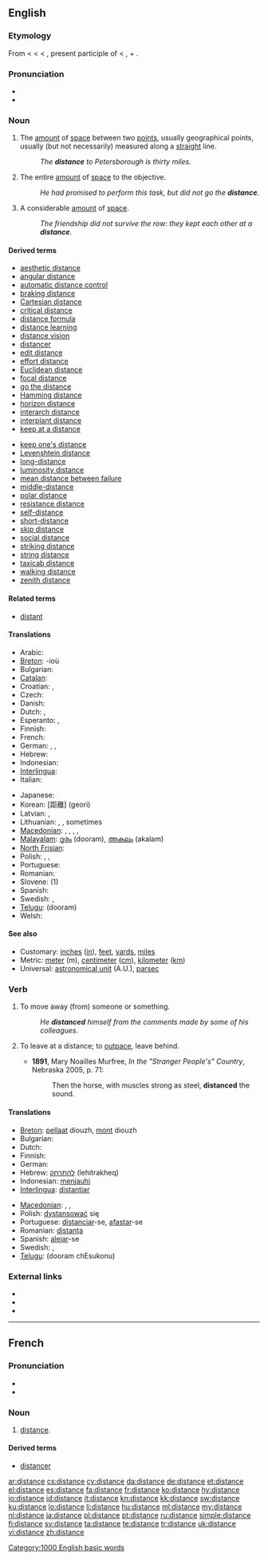 {{wikipedia|distance}}
==English==

{{rank|try|loved|deal|625|distance|thinking|beginning|unless}}

===Etymology===
From {{etyl|enm}} < {{etyl|fro}} < {{etyl|la}} {{term|lang=la|distantia||distance, remoteneness, difference}} < {{term|lang=la|distans}}, present participle of {{term|lang=la|distare||to stand apart, be separate, distant, or different}} < {{term|di-}}, {{term|dis-||apart}} + {{term|lang=la|stare||to stand}}.

===Pronunciation===
* {{IPA|/ˈdɪstəns/}}
* {{audio|en-us-distance.ogg|Audio (US)}}

===Noun===
{{en-noun|s|-}}

# {{countable}} The [[amount]] of [[space]] between two [[point]]s, usually geographical points, usually (but not necessarily) measured along a [[straight]] line.
#: ''The '''distance''' to Petersborough is thirty miles.''
# {{context|uncountable|figurative}} The entire [[amount]] of [[space]] to the objective.
#: ''He had promised to perform this task, but did not go the '''distance'''.''
# {{context|uncountable|figurative}} A considerable [[amount]] of [[space]].
#: ''The friendship did not survive the row: they kept each other at a '''distance'''.''

====Derived terms====
{{der-top}}
* [[aesthetic distance]]
* [[angular distance]]
* [[automatic distance control]]
* [[braking distance]]
* [[Cartesian distance]]
* [[critical distance]]
* [[distance formula]]
* [[distance learning]]
* [[distance vision]]
* [[distancer]]
* [[edit distance]]
* [[effort distance]]
* [[Euclidean distance]]
* [[focal distance]]
* [[go the distance]]
* [[Hamming distance]]
* [[horizon distance]]
* [[interarch distance]]
* [[interplant distance]]
* [[keep at a distance]]
{{der-mid}}
* [[keep one's distance]]
* [[Levenshtein distance]]
* [[long-distance]]
* [[luminosity distance]]
* [[mean distance between failure]]
* [[middle-distance]]
* [[polar distance]]
* [[resistance distance]]
* [[self-distance]]
* [[short-distance]]
* [[skip distance]]
* [[social distance]]
* [[striking distance]]
* [[string distance]]
* [[taxicab distance]]
* [[walking distance]]
* [[zenith distance]]
{{der-bottom}}

====Related terms====
* [[distant]]

====Translations====
{{trans-top|amount of space between two points}}
* Arabic: {{t|ar|مَسافة|f|tr=masáafa(t)}}
* [[Breton]]: {{t|br|pellder|m|xs=Breton}} -ioù {{p}}
* Bulgarian: {{t+|bg|разстояние|n}}
* [[Catalan]]: {{t+|ca|distància}}
* Croatian: {{t-|hr|udaljenost}},  {{t-|hr|daljina}}
* Czech: {{t+|cs|vzdálenost|f}}
* Danish: {{t+|da|afstand|c}}
* Dutch: {{t+|nl|afstand|m}}, {{t+|nl|eind|n}}
* Esperanto: {{t-|eo|distanco|xs=Esperanto}},  {{t-|eo|malproksimo|xs=Esperanto}}
* Finnish: {{t+|fi|etäisyys}}
* French: {{t+|fr|distance|f}}
* German: {{t+|de|Distanz|f}}, {{t+|de|Entfernung|f}}, {{t+|de|Abstand|m}}
* Hebrew: {{t+|he|מרחק|m|tr=merkhaq}}
* Indonesian: {{t+|id|jarak|xs=Indonesian}}
* [[Interlingua]]: {{t-|ia|distantia|xs=Interlingua}}
* Italian: {{t+|it|distanza|f}}
{{trans-mid}}
* Japanese: {{t+|ja|距離|tr=kyori}}
* Korean: {{t+|ko|거리||sc=Hang}} [距離] (geori)
* Latvian: {{t|lv| attālums|m}}, {{t|lv|atstatums|m}}
* Lithuanian: {{t+|lt|nuotolis|m|xs=Lithuanian}}, {{t+|lt|atstumas|m|xs=Lithuanian}}, sometimes {{t+|lt|distancija|f|xs=Lithuanian}}
* [[Macedonian]]: {{t|mk|растојание|n|tr=rastojánie}},  {{t|mk|далечина|f|tr=daléčina}}, {{t|mk|оддалеченост|f|tr=oddaléčenost}}, {{t|mk|раздалеченост|f|tr=razdaléčenost}},
* [[Malayalam]]: [[ദൂരം]] (dooram), [[അകലം]] (akalam)
* [[North Frisian]]: {{tø|frr|fiirense|f}}
* Polish: {{t+|pl|odległość}}, {{t+|pl|droga|f}}, {{t+|pl|dystans|m}}
* Portuguese: {{t+|pt|distância|f}}
* Romanian: {{t+|ro|distanţă|f}}
* Slovene: {{t+|sl|razdalja|f}} (1)
* Spanish: {{t+|es|distancia|f}}
* Swedish: {{t+|sv|avstånd|n}}, {{t+|sv|distans|c}}
* [[Telugu]]: {{t|te|దూరం}} (dooram)
* Welsh: {{t-|cy|ffordd|f|xs=Welsh}}
{{trans-bottom}}

====See also====
* Customary: [[inch]]es ([[in]]), [[feet]], [[yard]]s, [[mile]]s
* Metric: [[meter]] (m), [[centimeter]] ([[cm]]), [[kilometer]] ([[km]])
* Universal: [[astronomical unit]] (A.U.), [[parsec]]

===Verb===
{{en-verb|distances|distancing|distanced}}

# {{transitive}} To move away (from) someone or something.
#: ''He '''distanced''' himself from the comments made by some of his colleagues.''
# {{transitive}} To leave at a distance; to [[outpace]], leave behind.
#* '''1891''', Mary Noailles Murfree, ''In the "Stranger People's" Country'', Nebraska 2005, p. 71:
#*: Then the horse, with muscles strong as steel, '''distanced''' the sound.

====Translations====
{{trans-top|move away}}
* [[Breton]]: [[pellaat]] diouzh, [[mont]] diouzh
* Bulgarian: {{t|bg|дистанцирам се}}
* Dutch: {{t+|nl|verwijderen}}
* Finnish: {{t-|fi|etäännyttää}}
* German: {{t+|de|entfernen}}
* Hebrew: [[להתרחק]] (lehitrakheq)
* Indonesian: [[menjauhi]]
* [[Interlingua]]: [[distantiar]]
{{trans-mid}}
* [[Macedonian]]: {{t|mk|се оддалечува|tr=se oddaléčuva}},  {{t|mk|се раздалечува|tr=se razdaléčuva}},  {{t|mk|се дистанцира|tr=se distancíra}}
* Polish: [[dystansować]] się
* Portuguese: [[distanciar]]-se, [[afastar]]-se
* Romanian: [[distanţa]]
* Spanish: [[alejar]]-se
* Swedish: {{t|sv|distansera sig}}, {{t|sv|avlägsna sig}}
* [[Telugu]]: {{t|te|దూరం చేసుకొను}} (dooram chEsukonu)
{{trans-bottom}}

===External links===
* {{R:Webster 1913}}
* {{R:Century 1911}}
* {{R:OneLook}}

[[Category:1000 English basic words]]

----

==French==

===Pronunciation===
* {{audio|Fr-distance.ogg|audio}}
* {{IPA|/dis'tɔ̃s(ə)/|lang=fr}}

===Noun===
{{fr-noun|f}}

# [[distance]].

====Derived terms====
* [[distancer]]

[[ar:distance]]
[[cs:distance]]
[[cy:distance]]
[[da:distance]]
[[de:distance]]
[[et:distance]]
[[el:distance]]
[[es:distance]]
[[fa:distance]]
[[fr:distance]]
[[ko:distance]]
[[hy:distance]]
[[io:distance]]
[[id:distance]]
[[it:distance]]
[[kn:distance]]
[[kk:distance]]
[[sw:distance]]
[[ku:distance]]
[[lo:distance]]
[[li:distance]]
[[hu:distance]]
[[ml:distance]]
[[my:distance]]
[[nl:distance]]
[[ja:distance]]
[[pl:distance]]
[[pt:distance]]
[[ru:distance]]
[[simple:distance]]
[[fi:distance]]
[[sv:distance]]
[[ta:distance]]
[[te:distance]]
[[tr:distance]]
[[uk:distance]]
[[vi:distance]]
[[zh:distance]]